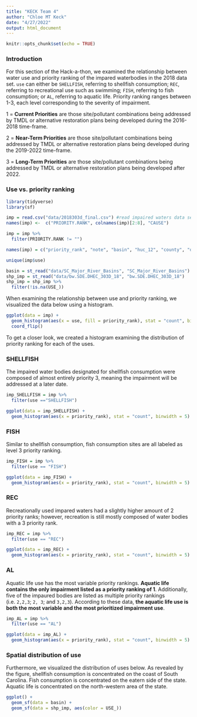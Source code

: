 ```yaml
---
title: "KECK Team 4"
author: "Chloe MT Keck"
date: "4/27/2022"
output: html_document
---
```


```r
knitr::opts_chunk$set(echo = TRUE)
```

### Introduction
For this section of the Hack-a-thon, we examined the relationship between water use and priority ranking of the impared waterbodies in the 2018 data set. `use` can either be `SHELLFISH`, referring to shellfish consumption; `REC`, referring to recreational use such as swimming; `FISH`, referring to fish consumption; or `AL`, referring to aquatic life. Priority ranking ranges between 1-3, each level corresponding to the severity of impairment. 


1 = __Current Priorities__ are those site/pollutant combinations being addressed by TMDL or
alternative restoration plans being developed during the 2016-2018 time-frame.


2 = __Near-Term Priorities__ are those site/pollutant combinations being addressed by TMDL or
alternative restoration plans being developed during the 2019-2022 time-frame.


3 = __Long-Term Priorities__ are those site/pollutant combinations being addressed by TMDL or
alternative restoration plans being developed after 2022.


### Use vs. priority ranking 

```r
library(tidyverse)
library(sf)

imp = read.csv("data/2018303d_final.csv") #read impaired waters data set 
names(imp) <-  c("PRIORITY.RANK", colnames(imp)[2:8], "CAUSE")

imp = imp %>%
  filter(PRIORITY.RANK != "")

names(imp) = c("priority_rank", "note", "basin", "huc_12", "county", "description", "station", "use", "cause")

unique(imp$use)

basin = st_read("data/SC_Major_River_Basins", "SC_Major_River_Basins")
shp_imp = st_read("data/bw.SDE.DHEC_303D_18", "bw.SDE.DHEC_303D_18")
shp_imp = shp_imp %>%
  filter(!is.na(USE_))
```

When examining the relationship between use and priority ranking, we visualized the data below using a histogram. 

```r
ggplot(data = imp) +
  geom_histogram(aes(x = use, fill = priority_rank), stat = "count", binwidth = 5) +
  coord_flip()
```

To get a closer look, we created a histogram examining the distribution of priority ranking for each of the uses. 

### SHELLFISH 
The impaired water bodies designated for shellfish consumption were composed of almost entirely priority 3, meaning the impairment will be addressed at a later date. 
```R
imp_SHELLFISH = imp %>%
  filter(use =="SHELLFISH")

ggplot(data = imp_SHELLFISH) +
  geom_histogram(aes(x = priority_rank), stat = "count", binwidth = 5)
```


### FISH 
Similar to shellfish consumption, fish consumption sites are all labeled as level 3 priority ranking. 
```r
imp_FISH = imp %>%
  filter(use == "FISH")

ggplot(data = imp_FISH) +
  geom_histogram(aes(x = priority_rank), stat = "count", binwidth = 5)
```

### REC 
Recreationally used impared waters had a slightly higher amount of 2 priority ranks; however, recreation is still mostly composed of water bodies with a 3 priority rank. 
```r
imp_REC = imp %>%
  filter(use == "REC")

ggplot(data = imp_REC) +
  geom_histogram(aes(x = priority_rank), stat = "count", binwidth = 5)
```

### AL
Aquatic life use has the most variable priority rankings. __Aquatic life contains the only impairment listed as a priority ranking of 1__. Additionally, five of the impaured bodies are listed as multiple priority rankings (i.e. `2,2,3`; `2, 3`; and `3,2,3`). According to these data, __the aquatic life use is both the most variable and the most prioritized impairment use__. 
```r
imp_AL = imp %>%
  filter(use == "AL")

ggplot(data = imp_AL) +
  geom_histogram(aes(x = priority_rank), stat = "count", binwidth = 5)
```

### Spatial distribution of use 

Furthermore, we visualized the distribution of uses below. As revealed by the figure, shellfish consumption is concentrated on the coast of South Carolina. Fish consumption is concentrated on the eatern side of the state. Aquatic life is concentrated on the north-western area of the state. 


```r
ggplot() +
  geom_sf(data = basin) +
  geom_sf(data = shp_imp, aes(color = USE_)) 
```




